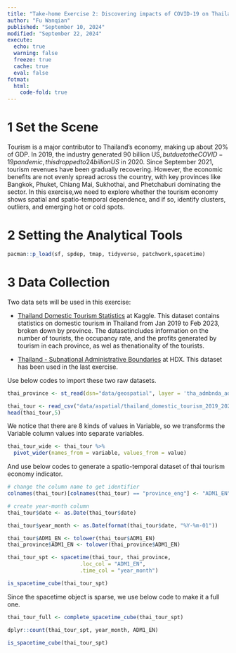 ```yaml
---
title: "Take-home Exercise 2: Discovering impacts of COVID-19 on Thailand tourism economy at the province level using spatial and spatio-temporal statistics"
author: "Fu Wanqian"
published: "September 10, 2024"
modified: "September 22, 2024"
execute: 
  echo: true
  warning: false
  freeze: true
  cache: true
  eval: false
fotmat:
  html:
    code-fold: true
---
```


# 1 Set the Scene

Tourism is a major contributor to Thailand’s economy, making up about 20% of GDP. In 2019, the industry generated 90 billion US$, but due to the COVID-19 pandemic, this dropped to 24 billion US$ in 2020. Since September 2021, tourism revenues have been gradually recovering. However, the economic benefits are not evenly spread across the country, with key provinces like Bangkok, Phuket, Chiang Mai, Sukhothai, and Phetchaburi dominating the sector. In this exercise,we need to explore whether the tourism economy shows spatial and spatio-temporal dependence, and if so, identify clusters, outliers, and emerging hot or cold spots.

# 2 Setting the Analytical Tools

```r
pacman::p_load(sf, spdep, tmap, tidyverse, patchwork,spacetime)
```

# 3 Data Collection

Two data sets will be used in this exercise:

-   [Thailand Domestic Tourism Statistics](https://www.kaggle.com/datasets/thaweewatboy/thailand-domestic-tourism-statistics) at Kaggle. This dataset contains statistics on domestic tourism in Thailand from Jan 2019 to Feb 2023, broken down by province. The datasetincludes information on the number of tourists, the occupancy rate, and the profits generated by tourism in each province, as wel as thenationality of the tourists.

-   [Thailand - Subnational Administrative Boundaries](https://data.humdata.org/dataset/cod-ab-tha?) at HDX. This dataset has been used in the last exercise.

Use below codes to import these two raw datasets.

```r
thai_province <- st_read(dsn="data/geospatial", layer = 'tha_admbnda_adm1_rtsd_20220121')
```

```r
thai_tour <- read_csv("data/aspatial/thailand_domestic_tourism_2019_2023_ver2.csv")
head(thai_tour,5)
```
We notice that there are 8 kinds of values in Variable, so we transforms the Variable column values into separate variables.
```r
thai_tour_wide <- thai_tour %>%
  pivot_wider(names_from = variable, values_from = value)
```




And use below codes to generate a spatio-temporal dataset of thai tourism economy indicator.

```r
# change the column name to get identifier
colnames(thai_tour)[colnames(thai_tour) == "province_eng"] <- "ADM1_EN"
```

```r
# create year-month column
thai_tour$date <- as.Date(thai_tour$date)

thai_tour$year_month <- as.Date(format(thai_tour$date, "%Y-%m-01"))

```

```r
thai_tour$ADM1_EN <- tolower(thai_tour$ADM1_EN)
thai_province$ADM1_EN <- tolower(thai_province$ADM1_EN)
```

```r
thai_tour_spt <- spacetime(thai_tour, thai_province,
                       .loc_col = "ADM1_EN",
                       .time_col = "year_month")
```

```r
is_spacetime_cube(thai_tour_spt)
```

Since the spacetime object is sparse, we use below code to make it a full one.

```r
thai_tour_full <- complete_spacetime_cube(thai_tour_spt)
```

```r
dplyr::count(thai_tour_spt, year_month, ADM1_EN)
```

```r
is_spacetime_cube(thai_tour_spt)
```
